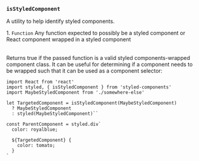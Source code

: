
### `isStyledComponent`

A utility to help identify styled components.

<Table head={['Arguments', 'Description']}>
  <Row>
    <Column>
      1. <Code>Function</Code>
    </Column>
    <Column>
      Any function expected to possibly be a styled component or React component
      wrapped in a styled component
    </Column>
  </Row>
</Table>

Returns true if the passed function is a valid styled components-wrapped component class. It can be useful for determining if a component needs to be wrapped such that it can be used as a component selector:

```tsx
import React from 'react'
import styled, { isStyledComponent } from 'styled-components'
import MaybeStyledComponent from './somewhere-else'

let TargetedComponent = isStyledComponent(MaybeStyledComponent)
  ? MaybeStyledComponent
  : styled(MaybeStyledComponent)``

const ParentComponent = styled.div`
  color: royalblue;

  ${TargetedComponent} {
    color: tomato;
  }
`
```
